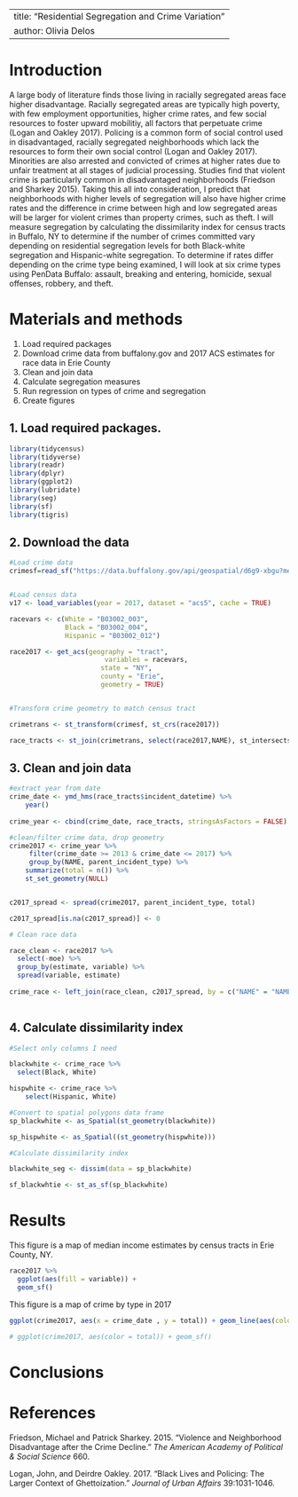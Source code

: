 
---
title: "Residential Segregation and Crime Variation"
author: Olivia Delos
---

# Introduction
A large body of literature finds those living in racially segregated areas face higher disadvantage. Racially segregated areas are typically high poverty, with few employment opportunities, higher crime rates, and few social resources to foster upward mobilitiy, all factors that perpetuate crime (Logan and Oakley 2017). Policing is a common form of social control used in disadvantaged, racially segregated neighborhoods which lack the resources to form their own social control (Logan and Oakley 2017). Minorities are also arrested and convicted of crimes at higher rates due to unfair treatment at all stages of judicial processing. Studies find that violent crime is particularly common in disadvantaged neighborhoods (Friedson and Sharkey 2015). Taking this all into consideration, I predict that neighborhoods with higher levels of segregation will also have higher crime rates and the difference in crime between high and low segregated areas will be larger for violent crimes than property crimes, such as theft. I will measure segregation by calculating the dissimilarity index for census tracts in Buffalo, NY to determine if the number of crimes committed vary depending on residential segregation levels for both Black-white segregation and Hispanic-white segregation. To determine if rates differ depending on the crime type being examined, I will look at six crime types using PenData Buffalo: assault, breaking and entering, homicide, sexual offenses, robbery, and theft.


# Materials and methods

1. Load required packages
2. Download crime data from buffalony.gov and 2017 ACS estimates for race data in Erie County
3. Clean and join data
4. Calculate segregation measures
4. Run regression on types of crime and segregation
5. Create figures

## 1. Load required packages.
```r
library(tidycensus)
library(tidyverse)
library(readr)
library(dplyr)
library(ggplot2)
library(lubridate)
library(seg)
library(sf)
library(tigris)
```

## 2. Download the data

```r
#Load crime data
crimesf=read_sf("https://data.buffalony.gov/api/geospatial/d6g9-xbgu?method=export&format=GeoJSON")


#Load census data
v17 <- load_variables(year = 2017, dataset = "acs5", cache = TRUE)

racevars <- c(White = "B03002_003",
              Black = "B03002_004",
              Hispanic = "B03002_012")

race2017 <- get_acs(geography = "tract",
                        variables = racevars,
                       state = "NY",
                       county = "Erie",
                       geometry = TRUE)


#Transform crime geometry to match census tract

crimetrans <- st_transform(crimesf, st_crs(race2017))

race_tracts <- st_join(crimetrans, select(race2017,NAME), st_intersects)

```

## 3. Clean and join data
```r
#extract year from date
crime_date <- ymd_hms(race_tracts$incident_datetime) %>%
    year()
  
crime_year <- cbind(crime_date, race_tracts, stringsAsFactors = FALSE)

#clean/filter crime data, drop geometry
crime2017 <- crime_year %>%
     filter(crime_date >= 2013 & crime_date <= 2017) %>%
     group_by(NAME, parent_incident_type) %>%
    summarize(total = n()) %>%
    st_set_geometry(NULL)


c2017_spread <- spread(crime2017, parent_incident_type, total)

c2017_spread[is.na(c2017_spread)] <- 0

# Clean race data

race_clean <- race2017 %>%
  select(-moe) %>%
  group_by(estimate, variable) %>%
  spread(variable, estimate)
  
crime_race <- left_join(race_clean, c2017_spread, by = c("NAME" = "NAME"))
  

```

## 4. Calculate dissimilarity index
```r
#Select only columns I need

blackwhite <- crime_race %>%
  select(Black, White)

hispwhite <- crime_race %>%
    select(Hispanic, White)

#Convert to spatial polygons data frame
sp_blackwhite <- as_Spatial(st_geometry(blackwhite))

sp_hispwhite <- as_Spatial((st_geometry(hispwhite)))

#Calculate dissimilarity index

blackwhite_seg <- dissim(data = sp_blackwhite)

sf_blackwhtie <- st_as_sf(sp_blackwhite)

```


# Results

This figure is a map of median income estimates by census tracts in Erie County, NY. 

```r
race2017 %>% 
  ggplot(aes(fill = variable)) +
  geom_sf()

```

This figure is a map of crime by type in 2017

```r

ggplot(crime2017, aes(x = crime_date , y = total)) + geom_line(aes(color = parent_incident_type))

```
```r
# ggplot(crime2017, aes(color = total)) + geom_sf()
```
# Conclusions



# References

Friedson, Michael and Patrick Sharkey. 2015. "Violence and Neighborhood Disadvantage after the Crime Decline." *The American Academy of Political & Social Science* 660. 

Logan, John, and Deirdre Oakley. 2017. “Black Lives and Policing: The Larger Context of
Ghettoization.” *Journal of Urban Affairs* 39:1031-1046.